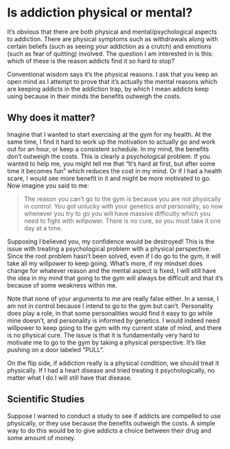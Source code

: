 # Is addiction physical or mental? {#AP-mental}
It's obvious that there are both physical and mental/psychological aspects to addiction. There are physical symptoms such as withdrawals along with certain beliefs (such as seeing your addiction as a crutch) and emotions (such as fear of quitting) involved. The question I am interested in is this: which of these is the reason addicts find it so hard to stop?

Conventional wisdom says it's the physical reasons. I ask that you keep an open mind as I attempt to prove that it's actually the mental reasons which are keeping addicts in the addiction trap, by which I mean addicts keep using because in their minds the benefits outweigh the costs.

## Why does it matter?
Imagine that I wanted to start exercising at the gym for my health. At the same time, I find it hard to work up the motivation to actually go and work out for an hour, or keep a consistent schedule. In my mind, the benefits don't outweigh the costs. This is clearly a psychological problem. If you wanted to help me, you might tell me that "It's hard at first, but after some time it becomes fun" which reduces the cost in my mind. Or if I had a health scare, I would see more benefit in it and might be more motivated to go. Now imagine you said to me:

> The reason you can't go to the gym is because you are not physically in control. You got unlucky with your genetics and personality, so now whenever you try to go you will have massive difficulty which you need to fight with willpower. There is no cure, so you must take it one day at a time.

Supposing I believed you, my confidence would be destroyed! This is the issue with treating a psychological problem with a physical perspective. Since the root problem hasn't been solved, even if I do go to the gym, it will take all my willpower to keep going. What's more, if my mindset does change for whatever reason and the mental aspect is fixed, I will still have the idea in my mind that going to the gym will always be difficult and that it's because of some weakness within me.

Note that none of your arguments to me are really false either. In a sense, I am not in control because I intend to go to the gym but can't. Personality does play a role, in that some personalities would find it easy to go while mine doesn't, and personality is informed by genetics. I would indeed need willpower to keep going to the gym with my current state of mind, and there is no physical cure. The issue is that it is fundamentally very hard to motivate me to go to the gym by taking a physical perspective. It's like pushing on a door labeled "PULL".

On the flip side, if addiction really is a physical condition, we should treat it physically. If I had a heart disease and tried treating it psychologically, no matter what I do I will still have that disease. 

## Scientific Studies
Suppose I wanted to conduct a study to see if addicts are compelled to use physically, or they use because the benefits outweigh the costs. A simple way to do this would be to give addicts a choice between their drug and some amount of money.
